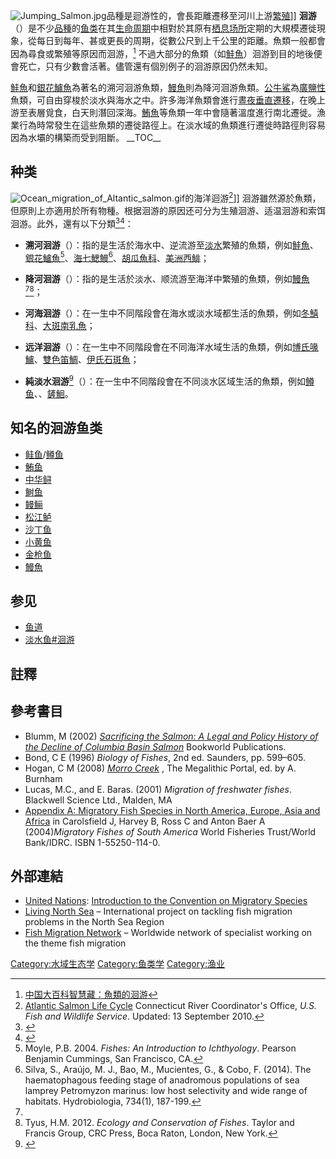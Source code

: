 {{noteTA
|T=zh-hans:洄游;zh-hant:洄游;
|1=zh-hans:洄游;zh-hant:洄游;
}}
[[Image:Jumping_Salmon.jpg|thumb]]品種是迴游性的，會長距離遷移至河川上游[[繁殖|繁殖]]]]
'''洄游'''（{{lang-en|fish migration|link=yes}}）是不少[[品種|品種]]的[[鱼类|鱼类]]在其[[生物生命周期|生命周期]]中相對於其原有[[动物栖地|栖息场所]]定期的大規模遷徙現象，從每日到每年、甚或更長的周期，從數公尺到上千公里的距離。魚類一般都會因為尋食或繁殖等原因而洄游，<ref name="ZGDBK">[http://lib2.tngs.tn.edu.tw/cpedia/Content.asp?ID=15788&Query=1 中国大百科智慧藏：魚類的洄游]</ref> 不過大部分的魚類（如[[鲑鱼洄游|鮭魚]]）洄游到目的地後便會死亡，只有少數會活著。儘管還有個別例子的洄游原因仍然未知。

[[鮭魚|鮭魚]]和[[銀花鱸魚|銀花鱸魚]]為著名的溯河洄游魚類，[[鰻魚|鰻魚]]則為降河洄游魚類。[[公牛鯊|公牛鯊]]為[[廣鹽性|廣鹽性]]魚類，可自由穿梭於淡水與海水之中。許多海洋魚類會進行[[晝夜垂直遷移|晝夜垂直遷移]]，在晚上游至表層覓食，白天則潛回深海。[[鮪魚|鮪魚]]等魚類一年中會隨著溫度進行南北遷徙。漁業行為時常發生在這些魚類的遷徙路徑上。在淡水域的魚類進行遷徙時路徑則容易因為水壩的構築而受到阻斷。
__TOC__
{{clear}}

==种类==
[[File:Ocean_migration_of_Altantic_salmon.gif|thumb]]的海洋迴游<ref>[http://www.fws.gov/r5crc/Stuff/appc.html Atlantic Salmon Life Cycle] {{Wayback|url=http://www.fws.gov/r5crc/Stuff/appc.html |date=20140115064920 }} Connecticut River Coordinator's Office, ''U.S. Fish and Wildlife Service''. Updated: 13 September 2010.</ref>]]
洄游雖然源於魚類，但原則上亦適用於所有物種。根据洄游的原因还可分为生殖洄游、适温洄游和索饵洄游。此外，還有以下分類<ref name="Myers 1949">{{cite journal|last=Myers|first=George S.|title=Usage of Anadromous, Catadromous and allied terms for migratory fishes|journal=Copeia|year=1949|volume=1949|pages=89–97}}</ref><ref name="Secor 2009">{{cite journal|last=Secor|first=David H|coauthors=Kerr L A|title=Lexicon of life cycle diversity in diadromous and other fishes.|journal=Am. Fish. Soc. Symp.|year=2009|issue=69|pages=537–556}}</ref>：

* '''溯河洄游'''（{{lang|en|anadromous}}）：指的是生活於海水中、逆流游至[[淡水|淡水]]繁殖的魚類，例如[[鮭魚|鮭魚]]、[[銀花鱸魚|銀花鱸魚]]<ref name="Moyle, P.B 2004">Moyle, P.B. 2004. ''Fishes: An Introduction to Ichthyology''. Pearson Benjamin Cummings, San Francisco, CA.</ref>、[[海七鰓鰻|海七鰓鰻]]<ref>Silva, S., Araújo, M. J., Bao, M., Mucientes, G., & Cobo, F. (2014). The haematophagous feeding stage of anadromous populations of sea lamprey Petromyzon marinus: low host selectivity and wide range of habitats. Hydrobiologia, 734(1), 187-199.</ref>、[[胡瓜魚科|胡瓜魚科]]、[[美洲西鯡|美洲西鯡]]；

* '''降河洄游'''（{{lang|en|catadromous}}）：指的是生活於淡水、顺流游至海洋中繁殖的魚類，例如[[鰻魚|鰻魚]]<ref name="Moyle, P.B 2004" /><ref>Tyus, H.M. 2012. ''Ecology and Conservation of Fishes''. Taylor and Francis Group, CRC Press, Boca Raton, London, New York.</ref>；

* '''河海洄游'''（{{lang|en|amphidromous}}）：在一生中不同階段會在海水或淡水域都生活的魚類，例如[[冬鱚科|冬鱚科]]、[[大斑南乳魚|大斑南乳魚]]；

* '''远洋洄游'''（{{lang|en|oceanodromous}}）：在一生中不同階段會在不同海洋水域生活的魚類，例如[[博氏喙鱸|博氏喙鱸]]、[[雙色笛鯛|雙色笛鯛]]、[[伊氏石斑魚|伊氏石斑魚]]；

* '''純淡水洄游'''<ref>{{cite web |url=http://guavanthropology.tw/article/5664 |title=芭樂人、芭樂魚、芭樂狗：試想臺灣原住民族所謂「真正的」物種 |date=2014-01-13 |accessdate=2014-01-14 |author=[http://guavanthropology.tw/article/post_author/%E7%BE%85%E6%B0%B8%E6%B8%85 羅永清] |language=zh-hant |archive-date=2021-04-15 |archive-url=https://web.archive.org/web/20210415115716/https://guavanthropology.tw/article/5664 |dead-url=no }}</ref>（{{lang|en|potamodromous }}）：在一生中不同階段會在不同淡水区域生活的魚類，例如[[鳟鱼|鳟鱼]]、{{link-en|湖鱘|Lake sturgeon}}、[[鏟鮰|鏟鮰]]。

==知名的洄游鱼类==
{{div col|colwidth=20em}}
*[[鲑鱼|鲑鱼]]/[[鳟鱼|鳟鱼]]
*[[鮪鱼|鮪鱼]]
*[[中华鲟|中华鲟]]
*[[鲥鱼|鲥鱼]]
*[[鳗鲡|鳗鲡]]
*[[松江鲈|松江鲈]]
*[[沙丁鱼|沙丁鱼]]
*[[小黄鱼|小黄鱼]]
*[[金枪鱼|金枪鱼]]
*[[鰻魚|鰻魚]]
{{div col end}}

==参见==
{{div col|cols=3}}
*[[鱼道|鱼道]]
*[[淡水鱼#.E6.B4.84.E9.81.8A|淡水鱼#洄游]]
{{div col end}}

==註釋==
{{reflist|2}}

==參考書目==
* Blumm, M (2002) [http://www.powells.com/biblio/1-9075228252-0 ''Sacrificing the Salmon: A Legal and Policy History of the Decline of Columbia Basin Salmon''] {{Wayback|url=http://www.powells.com/biblio/1-9075228252-0 |date=20080626073708 }} Bookworld Publications.
* Bond, C E (1996) ''Biology of Fishes'', 2nd ed. Saunders, pp. 599–605.
* Hogan, C M (2008) [http://www.megalithic.co.uk/article.php?sid=18502 ''Morro Creek''] {{Wayback|url=http://www.megalithic.co.uk/article.php?sid=18502 |date=20190329002533 }}, The Megalithic Portal, ed. by A. Burnham
* Lucas, M.C., and E. Baras. (2001) ''Migration of freshwater fishes''. Blackwell Science Ltd., Malden, MA
* [https://web.archive.org/web/20110218234856/http://www.idrc.ca/en/ev-58888-201-1-DO_TOPIC.html Appendix A: Migratory Fish Species in North America, Europe, Asia and Africa] in Carolsfield J, Harvey B, Ross C and Anton Baer A (2004)''Migratory Fishes of South America'' World Fisheries Trust/World Bank/IDRC. ISBN 1-55250-114-0.

==外部連結==
* [[United_Nations|United Nations]]: [https://web.archive.org/web/20090201132408/http://www.cms.int/about/intro.htm Introduction to the Convention on Migratory Species]
* [https://web.archive.org/web/20110607043617/http://www.livingnorthsea.eu/ Living North Sea] – International project on tackling fish migration problems in the North Sea Region
* [http://www.linkedin.com/groups?mostPopular=&gid=1215847 Fish Migration Network] – Worldwide network of specialist working on the theme fish migration

{{diversity of fish}}
{{餌料魚}}
{{Authority control}}
[[Category:水域生态学|Category:水域生态学]]
[[Category:鱼类学|Category:鱼类学]]
[[Category:渔业|Category:渔业]]